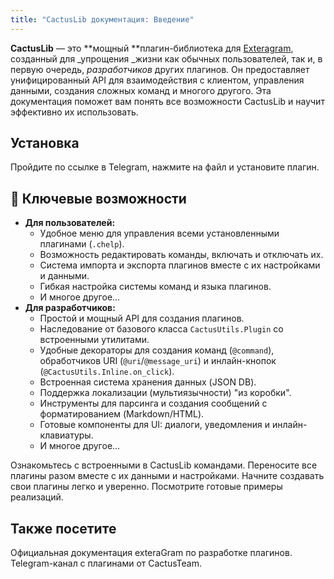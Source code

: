 ```yaml
---
title: "CactusLib документация: Введение"
---
```


**CactusLib** — это \*\*мощный \*\*плагин-библиотека для [Exteragram](https://exteragram.app/), созданный для \_упрощения \_жизни как обычных пользователей, так и, в первую очередь, _разработчиков_ других плагинов. Он предоставляет унифицированный API для взаимодействия с клиентом, управления данными, создания сложных команд и многого другого. Эта документация поможет вам понять все возможности CactusLib и научит эффективно их использовать.

## Установка

<Card title="Плагин" icon="download" iconType="solid" horizontal href="https://t.me/CactusPlugins/19" cta="Нажми сюда">
  Пройдите по ссылке в Telegram, нажмите на файл и установите плагин.
</Card>

## 🌵 Ключевые возможности

- **Для пользователей:**
  - Удобное меню для управления всеми установленными плагинами (`.chelp`).
  - Возможность редактировать команды, включать и отключать их.
  - Система импорта и экспорта плагинов вместе с их настройками и данными.
  - Гибкая настройка системы команд и языка плагинов.
  - И многое другое...
- **Для разработчиков:**
  - Простой и мощный API для создания плагинов.
  - Наследование от базового класса `CactusUtils.Plugin` со встроенными утилитами.
  - Удобные декораторы для создания команд (`@command`), обработчиков URI (`@uri`/`@message_uri`) и инлайн-кнопок (`@CactusUtils.Inline.on_click`).
  - Встроенная система хранения данных (JSON DB).
  - Поддержка локализации (мультиязычности) "из коробки".
  - Инструменты для парсинга и создания сообщений с форматированием (Markdown/HTML).
  - Готовые компоненты для UI: диалоги, уведомления и инлайн-клавиатуры.
  - И многое другое...

<Columns cols={2}>
  <Card title="Пользовательские команды" icon="command" iconType="solid" href="/user-guide/commands">
    Ознакомьтесь с встроенными в CactusLib командами.
  </Card>
  <Card title="Импорт / Экспорт" icon="upload" iconType="solid" href="/user-guide/import-export">
    Переносите все плагины разом вместе с их данными и настройками.
  </Card>
  <Card title="Начало работы для разработчиков" icon="rectangle-terminal" iconType="solid" href="/dev/quickstart">
    Начните создавать свои плагины легко и уверенно.
  </Card>
  <Card title="Примеры кода" icon="code" iconType="solid" href="/dev/samples">
    Посмотрите готовые примеры реализаций.
  </Card>
</Columns>

## Также посетите

<Columns cols={2}>
  <Card title="extera-docs" icon="globe" iconType="solid" href="https://plugins.exteragram.app/">
    Официальная документация exteraGram по разработке плагинов.
  </Card>
  <Card title="CactusPlugins" icon="link" iconType="solid" href="https://t.me/CactusPlugins">
    Telegram-канал с плагинами от CactusTeam.
  </Card>
</Columns>